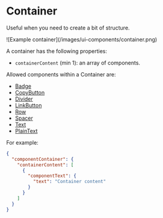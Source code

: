 
# Container

Useful when you need to create a bit of structure.

<ImageContainer withBorder={true}>
  ![Example container](/images/ui-components/container.png)
</ImageContainer>

A container has the following properties:

- `containerContent` (min 1): an array of components.

Allowed components within a Container are:

- [Badge](/ui-components/badge)
- [CopyButton](/ui-components/copy-button)
- [Divider](/ui-components/divider)
- [LinkButton](/ui-components/link-button)
- [Row](/ui-components/row)
- [Spacer](/ui-components/spacer)
- [Text](/ui-components/text)
- [PlainText](/ui-components/plain-text)

For example:

```json
{
  "componentContainer": {
    "containerContent": [
      {
        "componentText": {
          "text": "Container content"
        }
      }
    ]
  }
}
```
